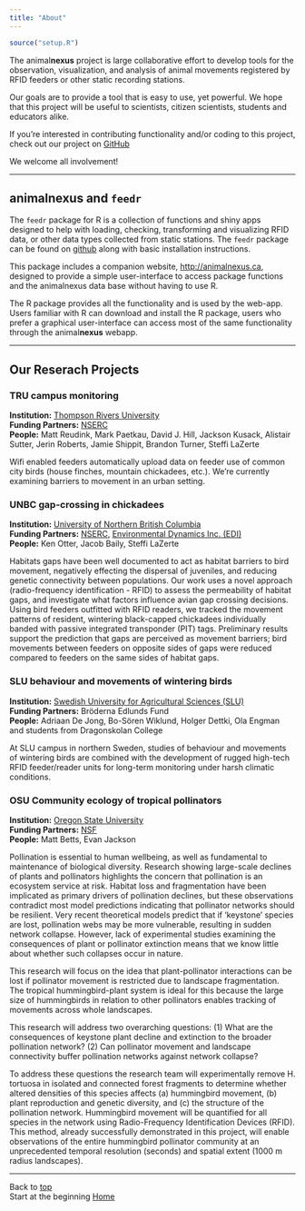 ```yaml
---
title: "About"
---
```


```r
source("setup.R")
```

The animal**nexus** project is large collaborative effort to develop tools for the observation, visualization, and analysis of animal movements registered by RFID feeders or other static recording stations.

Our goals are to provide a tool that is easy to use, yet powerful. We hope that this project will be useful to scientists, citizen scientists, students and educators alike.

If you're interested in contributing functionality and/or coding to this project, check out our project on <a href = 'http://github.com/steffilazerte/feedr/' target = 'blank'>GitHub</a>


We welcome all involvement!

----------------------------


## animal**nexus** and `feedr`

The `feedr` package for R is a collection of functions and shiny apps designed to help with loading, checking, transforming and visualizing RFID data, or other data types collected from static stations. The `feedr` package can be found on [github](https://github.com/animalnexus/feedr) along with basic installation instructions.

This package includes a companion website, <http://animalnexus.ca>, designed to provide a simple user-interface to access package functions and the animalnexus data base without having to use R.

The R package provides all the functionality and is used by the web-app. Users familiar with R can download and install the R package, users who prefer a graphical user-interface can access most of the same functionality through the animal**nexus** webapp.


----------------------------


## Our Reserach Projects

### TRU campus monitoring
**Institution:** [Thompson Rivers University](http://tru.ca)  
**Funding Partners:** [NSERC](http://www.nserc-crsng.gc.ca/index_eng.asp)  
**People:** Matt Reudink, Mark Paetkau, David J. Hill, Jackson Kusack, Alistair Sutter, Jerin Roberts, Jamie Shippit, Brandon Turner, Steffi LaZerte   

Wifi enabled feeders automatically upload data on feeder use of common city birds (house finches, mountain chickadees, etc.). We're currently examining barriers to movement in an urban setting.  

### UNBC gap-crossing in chickadees  
**Institution:** [University of Northern British Columbia](http://unbc.ca)  
**Funding Partners:** [NSERC](http://www.nserc-crsng.gc.ca/index_eng.asp), [Environmental Dynamics Inc. (EDI)](http://www.edynamics.com/)   
**People:** Ken Otter, Jacob Baily, Steffi LaZerte   

Habitats gaps have been well documented to act as habitat barriers to bird movement, negatively effecting the dispersal of juveniles, and reducing genetic connectivity between populations. Our work uses a novel approach (radio-frequency identification - RFID) to assess the permeability of habitat gaps, and investigate what factors influence avian gap crossing decisions. Using bird feeders outfitted with RFID readers, we tracked the movement patterns of resident, wintering black-capped chickadees individually banded with passive integrated transponder (PIT) tags. Preliminary results support the prediction that gaps are perceived as movement barriers; bird movements between feeders on opposite sides of gaps were reduced compared to feeders on the same sides of habitat gaps.  

### SLU behaviour and movements of wintering birds  
**Institution:** [Swedish University for Agricultural Sciences (SLU)](http://www.slu.se/en/)   
**Funding Partners:** Bröderna Edlunds Fund    
**People:** Adriaan De Jong, Bo-Sören Wiklund, Holger Dettki, Ola Engman and students from Dragonskolan College  

At SLU campus in northern Sweden, studies of behaviour and movements of wintering birds are combined with the development of rugged high-tech RFID feeder/reader units for long-term monitoring under harsh climatic conditions.  

### OSU Community ecology of tropical pollinators  
**Institution:** [Oregon State University](http://oregonstate.edu/)   
**Funding Partners:** [NSF](http://www.nsf.gov/)   
**People:** Matt Betts, Evan Jackson   

Pollination is essential to human wellbeing, as well as fundamental to maintenance of biological diversity. Research showing large-scale declines of plants and pollinators highlights the concern that pollination is an ecosystem service at risk. Habitat loss and fragmentation have been implicated as primary drivers of pollination declines, but these observations contradict most model predictions indicating that pollinator networks should be resilient. Very recent theoretical models predict that if ‘keystone’ species are lost, pollination webs may be more vulnerable, resulting in sudden network collapse. However, lack of experimental studies examining the consequences of plant or pollinator extinction means that we know little about whether such collapses occur in nature.  

This research will focus on the idea that plant-pollinator interactions can be lost if pollinator movement is restricted due to landscape fragmentation. The tropical hummingbird-plant system is ideal for this because the large size of hummingbirds in relation to other pollinators enables tracking of movements across whole landscapes.  

This research will address two overarching questions: (1) What are the consequences of keystone plant decline and extinction to the broader pollination network? (2) Can pollinator movement and landscape connectivity buffer pollination networks against network collapse?  

To address these questions the research team will experimentally remove H. tortuosa in isolated and connected forest fragments to determine whether altered densities of this species affects (a) hummingbird movement, (b) plant reproduction and genetic diversity, and &#40;c) the structure of the pollination network. Hummingbird movement will be quantified for all species in the network using Radio-Frequency Identification Devices (RFID). This method, already successfully demonstrated in this project, will enable observations of the entire hummingbird pollinator community at an unprecedented temporal resolution (seconds) and spatial extent (1000 m radius landscapes).  

-----------------------------------------
Back to [top](#top)  
Start at the beginning [Home](index.html)


<!-- Render entire site:
rmarkdown::render_site() -->


<!-- This is an overview of how to use the shiny webapp [animalnexus](http://animalnexus.ca).

For information on how to use the R package [`feedr`](http://github.com/animalnexus/feedr) see our [`feedr` tutorials](http://animalnexus.github.io/feedr).

Confused about the difference? See [About](#about).

1. [**Loading/Importing Data**](#load)  
    Data from the animalnexus database or imported
2. [**Visualizations**](#vis)  
    Interactive maps which visualize movements between and presence around the RFID loggers.
3. [**Transformations**](#trans)  
    Transforming raw data into visits, presence, activity, etc

## Tutorial Data
Two data frames, `finches` and `chickadees` are included for the purpose of demonstration.

LINK TO DATA
-->